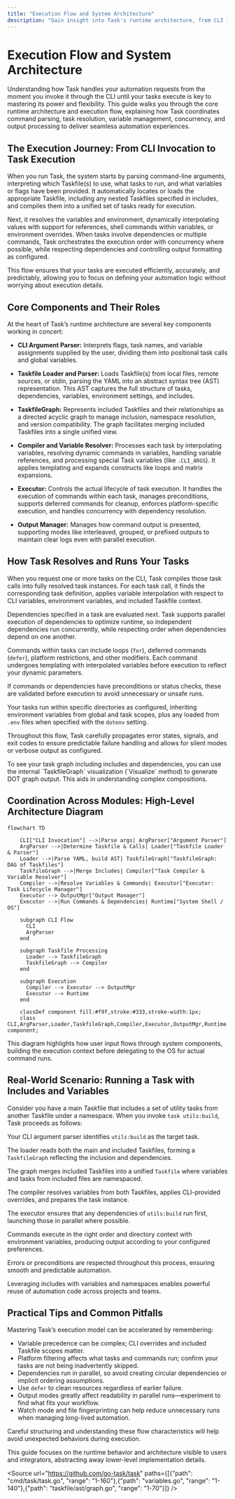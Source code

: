 ```yaml
---
title: "Execution Flow and System Architecture"
description: "Gain insight into Task's runtime architecture, from CLI invocation through argument parsing to task execution. Learn how Task coordinates task resolution, concurrency, environment management, and output handling to deliver robust automation."
---
```


# Execution Flow and System Architecture

Understanding how Task handles your automation requests from the moment you invoke it through the CLI until your tasks execute is key to mastering its power and flexibility. This guide walks you through the core runtime architecture and execution flow, explaining how Task coordinates command parsing, task resolution, variable management, concurrency, and output processing to deliver seamless automation experiences.

## The Execution Journey: From CLI Invocation to Task Execution

When you run Task, the system starts by parsing command-line arguments, interpreting which Taskfile(s) to use, what tasks to run, and what variables or flags have been provided. It automatically locates or loads the appropriate Taskfile, including any nested Taskfiles specified in includes, and compiles them into a unified set of tasks ready for execution.

Next, it resolves the variables and environment, dynamically interpolating values with support for references, shell commands within variables, or environment overrides. When tasks involve dependencies or multiple commands, Task orchestrates the execution order with concurrency where possible, while respecting dependencies and controlling output formatting as configured.

This flow ensures that your tasks are executed efficiently, accurately, and predictably, allowing you to focus on defining your automation logic without worrying about execution details.

## Core Components and Their Roles

At the heart of Task’s runtime architecture are several key components working in concert:

- **CLI Argument Parser:** Interprets flags, task names, and variable assignments supplied by the user, dividing them into positional task calls and global variables.

- **Taskfile Loader and Parser:** Loads Taskfile(s) from local files, remote sources, or stdin, parsing the YAML into an abstract syntax tree (AST) representation. This AST captures the full structure of tasks, dependencies, variables, environment settings, and includes.

- **TaskfileGraph:** Represents included Taskfiles and their relationships as a directed acyclic graph to manage inclusion, namespace resolution, and version compatibility. The graph facilitates merging included Taskfiles into a single unified view.

- **Compiler and Variable Resolver:** Processes each task by interpolating variables, resolving dynamic commands in variables, handling variable references, and processing special Task variables (like `.CLI_ARGS`). It applies templating and expands constructs like loops and matrix expansions.

- **Executor:** Controls the actual lifecycle of task execution. It handles the execution of commands within each task, manages preconditions, supports deferred commands for cleanup, enforces platform-specific execution, and handles concurrency with dependency resolution.

- **Output Manager:** Manages how command output is presented, supporting modes like interleaved, grouped, or prefixed outputs to maintain clear logs even with parallel execution.


## How Task Resolves and Runs Your Tasks

When you request one or more tasks on the CLI, Task compiles those task calls into fully resolved task instances. For each task call, it finds the corresponding task definition, applies variable interpolation with respect to CLI variables, environment variables, and included Taskfile context.

Dependencies specified in a task are evaluated next. Task supports parallel execution of dependencies to optimize runtime, so independent dependencies run concurrently, while respecting order when dependencies depend on one another.

Commands within tasks can include loops (`for`), deferred commands (`defer`), platform restrictions, and other modifiers. Each command undergoes templating with interpolated variables before execution to reflect your dynamic parameters.

If commands or dependencies have preconditions or status checks, these are validated before execution to avoid unnecessary or unsafe runs.

Your tasks run within specific directories as configured, inheriting environment variables from global and task scopes, plus any loaded from `.env` files when specified with the `dotenv` setting.

Throughout this flow, Task carefully propagates error states, signals, and exit codes to ensure predictable failure handling and allows for silent modes or verbose output as configured.

<Tip>
To see your task graph including includes and dependencies, you can use the internal `TaskfileGraph` visualization (`Visualize` method) to generate DOT graph output. This aids in understanding complex compositions.
</Tip>

## Coordination Across Modules: High-Level Architecture Diagram

```mermaid
flowchart TD

    CLI["CLI Invocation"] -->|Parse args| ArgParser["Argument Parser"]
    ArgParser -->|Determine Taskfile & Calls| Loader["Taskfile Loader & Parser"]
    Loader -->|Parse YAML, build AST| TaskfileGraph["TaskfileGraph: DAG of Taskfiles"]
    TaskfileGraph -->|Merge Includes| Compiler["Task Compiler & Variable Resolver"]
    Compiler -->|Resolve Variables & Commands| Executor["Executor: Task Lifecycle Manager"]
    Executor --> OutputMgr["Output Manager"]
    Executor -->|Run Commands & Dependencies| Runtime["System Shell / OS"]

    subgraph CLI Flow
      CLI
      ArgParser
    end

    subgraph Taskfile Processing
      Loader --> TaskfileGraph
      TaskfileGraph --> Compiler
    end

    subgraph Execution
      Compiler --> Executor --> OutputMgr
      Executor --> Runtime
    end

    classDef component fill:#f9f,stroke:#333,stroke-width:1px;
    class CLI,ArgParser,Loader,TaskfileGraph,Compiler,Executor,OutputMgr,Runtime component;
```

This diagram highlights how user input flows through system components, building the execution context before delegating to the OS for actual command runs.

## Real-World Scenario: Running a Task with Includes and Variables

Consider you have a main Taskfile that includes a set of utility tasks from another Taskfile under a namespace. When you invoke `task utils:build`, Task proceeds as follows:

Your CLI argument parser identifies `utils:build` as the target task.

The loader reads both the main and included Taskfiles, forming a `TaskfileGraph` reflecting the inclusion and dependencies.

The graph merges included Taskfiles into a unified `Taskfile` where variables and tasks from included files are namespaced.

The compiler resolves variables from both Taskfiles, applies CLI-provided overrides, and prepares the task instance.

The executor ensures that any dependencies of `utils:build` run first, launching those in parallel where possible.

Commands execute in the right order and directory context with environment variables, producing output according to your configured preferences.

Errors or preconditions are respected throughout this process, ensuring smooth and predictable automation.

<Tip>
Leveraging includes with variables and namespaces enables powerful reuse of automation code across projects and teams.
</Tip>

## Practical Tips and Common Pitfalls

Mastering Task’s execution model can be accelerated by remembering:

- Variable precedence can be complex; CLI overrides and included Taskfile scopes matter.
- Platform filtering affects what tasks and commands run; confirm your tasks are not being inadvertently skipped.
- Dependencies run in parallel, so avoid creating circular dependencies or implicit ordering assumptions.
- Use `defer` to clean resources regardless of earlier failure.
- Output modes greatly affect readability in parallel runs—experiment to find what fits your workflow.
- Watch mode and file fingerprinting can help reduce unnecessary runs when managing long-lived automation.

Careful structuring and understanding these flow characteristics will help avoid unexpected behaviors during execution.

<Note>
This guide focuses on the runtime behavior and architecture visible to users and integrators, abstracting away lower-level implementation details.
</Note>

<Source url="https://github.com/go-task/task" paths={[{"path": "cmd/task/task.go", "range": "1-160"},{"path": "variables.go", "range": "1-140"},{"path": "taskfile/ast/graph.go", "range": "1-70"}]} />
